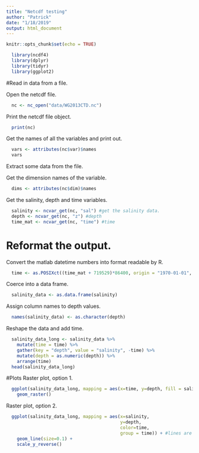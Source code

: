 ```yaml
---
title: "Netcdf testing"
author: "Patrick"
date: "1/18/2019"
output: html_document
---
```


```r
knitr::opts_chunk$set(echo = TRUE)
```

```r
  library(ncdf4)
  library(dplyr)
  library(tidyr)
  library(ggplot2)
```

#Read in data from a file.

Open the netcdf file.

```r
  nc <- nc_open("data/WG2013CTD.nc")
```

Print the netcdf file object.

```r
  print(nc)
```

Get the names of all the variables and print out.

```r
  vars <- attributes(nc$var)$names
  vars
```

Extract some data from the file.

Get the dimension names of the variable.
```r
  dims <- attributes(nc$dim)$names  
```

Get the salinity, depth and time variables.
```r
  salinity <- ncvar_get(nc, "sal") #get the salinity data.
  depth <- ncvar_get(nc, "z") #depth
  time_mat <- ncvar_get(nc, "time") #time
```

# Reformat the output.

Convert the matlab datetime numbers into format readable by R.
```r
  time <- as.POSIXct((time_mat + 719529)*86400, origin = "1970-01-01", tz = "UTC")
```

Coerce into a data frame.
```r
  salinity_data <- as.data.frame(salinity)
```

Assign column names to depth values.
```r
  names(salinity_data) <- as.character(depth)
```

Reshape the data and add time.
```r
  salinity_data_long <- salinity_data %>% 
    mutate(time = time) %>% 
    gather(key = "depth", value = "salinity", -time) %>% 
    mutate(depth = as.numeric(depth)) %>% 
    arrange(time)
  head(salinity_data_long)
```

#Plots 
Raster plot, option 1.
```r
  ggplot(salinity_data_long, mapping = aes(x=time, y=depth, fill = salinity)) +
    geom_raster()
```

Raster plot, option 2.
```r
  ggplot(salinity_data_long, mapping = aes(x=salinity, 
                                           y=depth,
                                           color=time,
                                           group = time)) + #lines are grouped by time, not connected.
    geom_line(size=0.1) + 
    scale_y_reverse()
```





